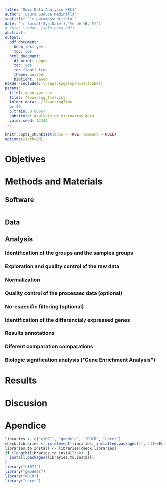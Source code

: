```yaml
---
title: 'Omic Data Analysis PEC1'
author: 'Laura Sudupe Medinilla'
subtitle: '`r params$subtitulo`'
date: '`r format(Sys.Date(),"%e de %B, %Y")`' 
# date: \today  (solo para pdf)
abstract:
output:
  pdf_document:
    keep_tex: yes
    toc: yes
  html_document:
    df_print: paged
    toc: yes
    toc_float: true
    theme: united
    higlight: tango
header-includes: \usepackage[spanish]{babel}
params:
  file1: genotype.csv
  file2: flowering_time.csv
  folder.data: ./floweringTime
  b: 40
  p.train: 0.66667
  subtitulo: Analysis of microarray data
  valor.seed: 12345
---
```


```r
knitr::opts_chunk$set(echo = TRUE, comment = NULL)
options(width=90)
```

# Objetives
# Methods and Materials
## Software

```r

```






## Data
## Analysis

### Identification of the groups and the samples groups
### Exploration and quality control of the raw data
### Normalization
### Quality control of the processed data (optional)
### No-especific filtering (optional)
### Identification of the differencialy expressed genes
### Results annotations
### Diferent comparation comparations
### Biologic signification analysis ("Gene Enrichment Analysis")




# Results
# Discusion
# Apendice
```r
libraries <- c("e1071", "gmodels",  "ROCR", "caret")
check.libraries <- is.element(libraries, installed.packages()[, 1])==FALSE
libraries.to.install <- libraries[check.libraries]
if (length(libraries.to.install!=0)) {
  install.packages(libraries.to.install)
}
library("e1071")
library("gmodels")
library("ROCR")
library("caret")
```


\pagebreak




